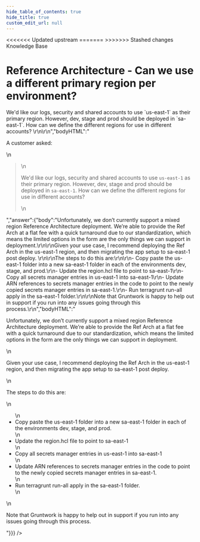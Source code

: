 ```yaml
---
hide_table_of_contents: true
hide_title: true
custom_edit_url: null
---
```



<head>
<<<<<<< Updated upstream
  <link rel="canonical" href="https://github.com/tnn-gruntwork-io/knowledge-base/discussions/216" />
=======
  <link rel="canonical" href="https://github.com/tnn-gruntwork-io/knowledge-base/discussions/216" />
>>>>>>> Stashed changes
</head>

<CenterLayout>
<span className="searchCategory">Knowledge Base</span>
<h1>Reference Architecture - Can we use a different primary region per environment?</h1>
<GitHub discussion={{"id":"D_kwDOF8slf84AO2_z","number":216,"author":{"login":"zackproser"},"title":"Reference Architecture - Can we use a different primary region per environment?","body":"A customer asked: \r\n> We'd like our logs, security and shared accounts to use `us-east-1` as their primary region. However, dev, stage and prod should be deployed in `sa-east-1`. How can we define the different regions for use in different accounts? \r\n\r\n","bodyHTML":"<p dir=\"auto\">A customer asked:</p>\n<blockquote>\n<p dir=\"auto\">We'd like our logs, security and shared accounts to use <code class=\"notranslate\">us-east-1</code> as their primary region. However, dev, stage and prod should be deployed in <code class=\"notranslate\">sa-east-1</code>. How can we define the different regions for use in different accounts?</p>\n</blockquote>","answer":{"body":"Unfortunately, we don’t currently support a mixed region Reference Architecture deployment. We’re able to provide the Ref Arch at a flat fee with a quick turnaround due to our standardization, which means the limited options in the form are the only things we can support in deployment.\r\n\r\nGiven your use case, I recommend deploying the Ref Arch in the us-east-1 region, and then migrating the app setup to sa-east-1 post deploy. \r\n\r\nThe steps to do this are:\r\n\r\n- Copy paste the us-east-1 folder into a new sa-east-1 folder in each of the environments dev, stage, and prod.\r\n- Update the region.hcl file to point to sa-east-1\r\n- Copy all secrets manager entries in us-east-1 into sa-east-1\r\n- Update ARN references to secrets manager entries in the code to point to the newly copied secrets manager entries in sa-east-1.\r\n- Run terragrunt run-all apply in the sa-east-1 folder.\r\n\r\nNote that Gruntwork is happy to help out in support if you run into any issues going through this process.\r\n","bodyHTML":"<p dir=\"auto\">Unfortunately, we don’t currently support a mixed region Reference Architecture deployment. We’re able to provide the Ref Arch at a flat fee with a quick turnaround due to our standardization, which means the limited options in the form are the only things we can support in deployment.</p>\n<p dir=\"auto\">Given your use case, I recommend deploying the Ref Arch in the us-east-1 region, and then migrating the app setup to sa-east-1 post deploy.</p>\n<p dir=\"auto\">The steps to do this are:</p>\n<ul dir=\"auto\">\n<li>Copy paste the us-east-1 folder into a new sa-east-1 folder in each of the environments dev, stage, and prod.</li>\n<li>Update the region.hcl file to point to sa-east-1</li>\n<li>Copy all secrets manager entries in us-east-1 into sa-east-1</li>\n<li>Update ARN references to secrets manager entries in the code to point to the newly copied secrets manager entries in sa-east-1.</li>\n<li>Run terragrunt run-all apply in the sa-east-1 folder.</li>\n</ul>\n<p dir=\"auto\">Note that Gruntwork is happy to help out in support if you run into any issues going through this process.</p>"}}} />

</CenterLayout>
  

<!-- ##DOCS-SOURCER-START
{
  "sourcePlugin": "github-discussions",
  "hash": "dca7456e4f13b94e7745f5e7cb88e588"
}
##DOCS-SOURCER-END -->
